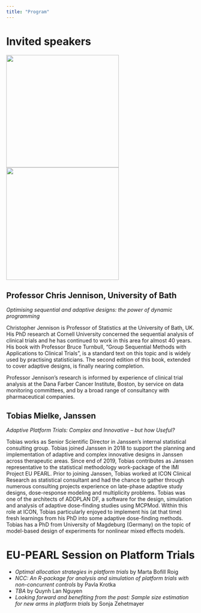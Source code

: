 ```yaml
---
title: "Program"
---
```


# Invited speakers


![](chris-jennison.jpg){width=40%, height=300px} ![](TobiasMielke.jpg){width=40%, height=300px}

## Professor Chris Jennison, University of Bath

*Optimising sequential and adaptive designs: the power of dynamic programming*

Christopher Jennison is Professor of Statistics at the University of Bath, UK. His PhD research at Cornell University concerned the sequential analysis of clinical trials and he has continued to work in this area for almost 40 years. His book with Professor Bruce Turnbull, "Group Sequential Methods with Applications to Clinical Trials", is a standard text on this topic and is widely used by practising statisticians. The second edition of this book, extended to cover adaptive designs, is finally nearing completion.

Professor Jennison's research is informed by experience of clinical trial analysis at the Dana Farber Cancer Institute, Boston, by service on data monitoring committees, and by a broad range of consultancy with pharmaceutical companies.



## Tobias Mielke, Janssen

*Adaptive Platform Trials: Complex and Innovative – but how Useful?*



Tobias works as Senior Scientific Director in Janssen’s internal statistical consulting group. Tobias joined Janssen in 2018 to support the planning and implementation of adaptive and complex innovative designs in Janssen across therapeutic areas. Since end of 2019, Tobias contributes as Janssen representative to the statistical methodology work-package of the IMI Project EU PEARL. Prior to joining Janssen, Tobias worked at ICON Clinical Research as statistical consultant and had the chance to gather through numerous consulting projects experience on late-phase adaptive study designs, dose-response modeling and multiplicity problems. Tobias was one of the architects of ADDPLAN DF, a software for the design, simulation and analysis of adaptive dose-finding studies using MCPMod. Within this role at ICON, Tobias particularly enjoyed to implement his (at that time) fresh learnings from his PhD into some adaptive dose-finding methods. Tobias has a PhD from University of Magdeburg (Germany) on the topic of model-based design of experiments for nonlinear mixed effects models.



# EU-PEARL Session on Platform Trials


- *Optimal allocation strategies in platform trials* by Marta Bofill Roig
- *NCC: An R-package for analysis and simulation of platform trials with non-concurrent controls* by Pavla Krotka
- *TBA* by Quynh Lan Nguyen
-	*Looking forward and benefiting from the past: Sample size estimation for new arms in platform trials* by Sonja Zehetmayer 




